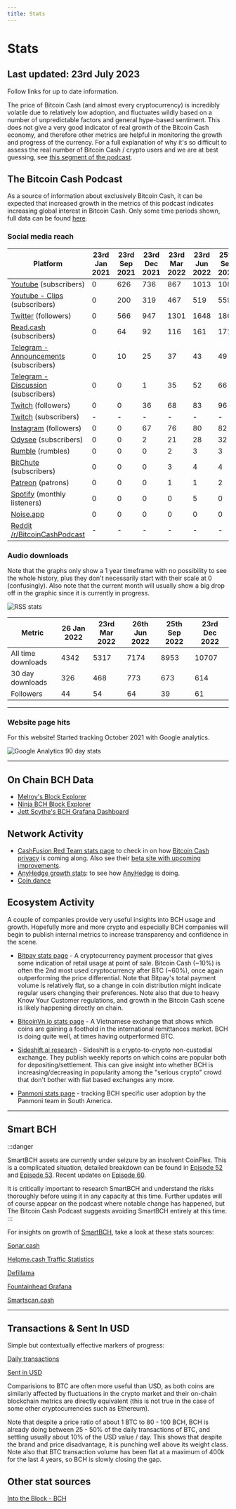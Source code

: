 ```yaml
---
title: Stats
---
```



# Stats

## Last updated: 23rd July 2023

Follow links for up to date information.

The price of Bitcoin Cash (and almost every cryptocurrency) is incredibly volatile due to relatively low adoption, and fluctuates wildly based on a number of unpredictable factors and general hype-based sentiment. This does not give a very good indicator of real growth of the Bitcoin Cash economy, and therefore other metrics are helpful in monitoring the growth and progress of the currency. For a full explanation of why it's so difficult to assess the real number of Bitcoin Cash / crypto users and we are at best guessing, see [this segment of the podcast](https://youtu.be/tlCV7sQMmx8?t=1852).

## The Bitcoin Cash Podcast

As a source of information about exclusively Bitcoin Cash, it can be expected that increased growth in the metrics of this podcast indicates increasing global interest in Bitcoin Cash. Only some time periods shown, full data can be found [here](https://docs.google.com/spreadsheets/d/1LT2QG1bS7ADGz3K90MZw0niGJyIGmeK1Tavs3j4X3OU/edit?usp=sharing).

### Social media reach

| Platform                                                                                  | 23rd Jan 2021 | 23rd Sep 2021 | 23rd Dec 2021 | 23rd Mar 2022 | 23rd Jun 2022 | 25th Sep 2022 | 23rd Dec 2022 | 22nd Mar 2023 | 23rd Apr 2023 | 23rd May 2023 | 27th June 2023 | 23rd June 2023 |
| ----------------------------------------------------------------------------------------- | ------------- | ------------- | ------------- | ------------- | ------------- | ------------- | ------------- | ------------- | ------------- | ------------- | -------------- | -------------- |
| [Youtube](https://www.youtube.com/channel/UCsrDsJnHFnkMnJhEslofyPQ) (subscribers)         | 0             | 626           | 736           | 867           | 1013          | 1084          | 1182          | 1275          | 1289          | 1317          | 1377           | 1499           |
| [Youtube - Clips](https://www.youtube.com/channel/UC22kOwMuIzJCOtAPjoIjkFA) (subscribers) | 0             | 200           | 319           | 467           | 519           | 559           | 626           | 660           | 672           | 689           | 702            | 717            |
| [Twitter](https://twitter.com/TheBCHPodcast) (followers)                                  | 0             | 566           | 947           | 1301          | 1648          | 1862          | 4499          | 4382          | 4422          | 4552          | 5467           | 6729           |
| [Read.cash](https://read.cash/@BitcoinCashPodcast) (subscribers)                          | 0             | 64            | 92            | 116           | 161           | 171           | 178           | 186           | 187           | 188           | 189            | 190            |
| [Telegram - Announcements](https://t.me/thebitcoincashpodcast) (subscribers)              | 0             | 10            | 25            | 37            | 43            | 49            | 52            | 59            | 61            | 65            | 67             | 66             |
| [Telegram - Discussion](https://t.me/thebitcoincashpodcast_discussion) (subscribers)      | 0             | 0             | 1             | 35            | 52            | 66            | 89            | 102           | 104           | 103           | 128            | 135            |
| [Twitch](https://www.twitch.tv/thebitcoincashpodcast) (followers)                         | 0             | 0             | 36            | 68            | 83            | 96            | 1569          | 1691          | 1706          | 1723          | 1700ish        | 1901           |
| [Twitch](https://www.twitch.tv/thebitcoincashpodcast) (subscribers)                       | -             | -             | -             | -             | -             | -             | -             | 9             | 9             | 7             | unavailable    | 5              |
| [Instagram](https://www.instagram.com/thebitcoincashpodcast/) (followers)                 | 0             | 0             | 67            | 76            | 80            | 82            | 187           | 194           | 201           | 206           | 211            | 219            |
| [Odysee](https://odysee.com/@BitcoinCashPodcast:2) (subscribers)                          | 0             | 0             | 2             | 21            | 28            | 32            | 32            | 37            | 38            | 40            | 42             | 42             |
| [Rumble](https://rumble.com/user/BitcoinCashPodcast) (rumbles)                            | 0             | 0             | 0             | 2             | 3             | 3             | 7             | 11            | 11            | 11            | 12             | 13             |
| [BitChute](https://www.bitchute.com/channel/u4kmVqYxmyU2/) (subscribers)                  | 0             | 0             | 0             | 3             | 4             | 4             | 5             | 9             | 9             | 25            | 12             | 13             |
| [Patreon](https://www.patreon.com/bitcoincashpodcast) (patrons)                           | 0             | 0             | 0             | 1             | 1             | 2             | 2             | 2             | 2             | 2             | 2              | 2              |
| [Spotify](https://open.spotify.com/artist/4wyXjYROLQdNvL6qwgCerH) (monthly listeners)     | 0             | 0             | 0             | 0             | 5             | 0             | 2             | 4             | 1             | 2             | 3              | 2              |
| [Noise.app](https://noise.app/TheBitcoinCashPodcast)                                      | 0             | 0             | 0             | 0             | 0             | 0             | 0             | 44            | 47            | 51            | 54             | 62             |
| [Reddit /r/BitcoinCashPodcast](https://www.reddit.com/r/BitcoinCashPodcast)               | -             | -             | -             | -             | -             | -             | -             | -             | 16            | 30            | 35             | 45             |

### Audio downloads

Note that the graphs only show a 1 year timeframe with no possibility to see the whole history, plus they don't necessarily start with their scale at 0 (confusingly). Also note that the current month will usually show a big drop off in the graphic since it is currently in progress.

<img src={rssUrl} alt="RSS stats" />

| Metric             | 26 Jan 2022 | 23rd Mar 2022 | 26th Jun 2022 | 25th Sep 2022 | 23rd Dec 2022 |
| ------------------ | ----------- | ------------- | ------------- | ------------- | ------------- |
| All time downloads | 4342        | 5317          | 7174          | 8953          | 10707         |
| 30 day downloads   | 326         | 468           | 773           | 673           | 614           |
| Followers          | 44          | 54            | 64            | 39            | 61            |

<hr />

### Website page hits

For this website! Started tracking October 2021 with Google analytics.

<img src={ga90dayUrl} alt="Google Analytics 90 day stats" />

<hr />

## On Chain BCH Data

- [Melroy's Block Explorer](https://explorer.melroy.org/)
- [Ninja BCH Block Explorer](https://explorer.bch.ninja/)
- [Jett Scythe's BCH Grafana Dashboard](https://metrics.jettscythe.xyz/public-dashboards/0c3823b0103d4fa8a90d03f3f715742f?orgId=1&refresh=5s&from=now-1h&to=now)

## Network Activity

- [CashFusion Red Team stats page](https://fusionstats.redteam.cash/) to check in on how [Bitcoin Cash privacy](/faqs/BCH/what-about-privacy-on-BCH) is coming along. Also see their [beta site with upcoming improvements](https://beta.redteam.cash/).
- [AnyHedge growth stats](https://gitlab.com/0353F40E/anyhedge-stats/-/blob/master/plots/plots.md): to see how [AnyHedge](/faqs/Tech/what-is-anyhedge) is doing.
- [Coin.dance](https://cash.coin.dance/blocks/transactions)

## Ecosystem Activity

A couple of companies provide very useful insights into BCH usage and growth. Hopefully more and more crypto and especially BCH companies will begin to publish internal metrics to increase transparency and confidence in the scene.

- [Bitpay stats page](https://bitpay.com/stats/) - A cryptocurrency payment processor that gives some indication of retail usage at point of sale. Bitcoin Cash (~10%) is often the 2nd most used cryptocurrency after BTC (~60%), once again outperforming the price differential. Note that Bitpay's total payment volume is relatively flat, so a change in coin distribution might indicate regular users changing their preferences. Note also that due to heavy Know Your Customer regulations, and growth in the Bitcoin Cash scene is likely happening directly on chain.

- [BitcoinVn.io stats page](https://bitcoinvn.io/stats) - A Vietnamese exchange that shows which coins are gaining a foothold in the international remittances market. BCH is doing quite well, at times having outperformed BTC.

- [Sideshift.ai research](https://research.sideshift.ai/) - Sideshift is a crypto-to-crypto non-custodial exchange. They publish weekly reports on which coins are popular both for depositing/settlement. This can give insight into whether BCH is increasing/decreasing in popularity among the "serious crypto" crowd that don't bother with fiat based exchanges any more.

- [Panmoni stats page](https://stats.panmoni.com/) - tracking BCH specific user adoption by the Panmoni team in South America.

<hr />

## Smart BCH

:::danger

SmartBCH assets are currently under seizure by an insolvent CoinFlex. This is a complicated situation, detailed breakdown can be found in [Episode 52](/docs/52) and [Episode 53](/docs/53). Recent updates on [Episode 60](/docs/60).

It is critically important to research SmartBCH and understand the risks thoroughly before using it in any capacity at this time. Further updates will of course appear on the podcast where notable change has happened, but The Bitcoin Cash Podcast suggests avoiding SmartBCH entirely at this time.
:::

For insights on growth of [SmartBCH](/faqs/SmartBCH/what-is-smart-BCH), take a look at these stats sources:

[Sonar.cash](https://sonar.cash/)

[Helpme.cash Traffic Statistics](https://helpme.cash/HelpMe-Statistics/)

[Defillama](https://defillama.com/chain/smartBCH)

[Fountainhead Grafana](https://smartbch.fountainhead.cash/grafana/d/GUnTOBGnz/smartbch?from=now-1y&to=now&refresh=5s&orgId=1)

[Smartscan.cash](https://www.smartscan.cash/)

<hr />

## Transactions & Sent In USD

Simple but contextually effective markers of progress:

[Daily transactions](https://cash.coin.dance/blocks/transactions)

[Sent in USD](https://bitinfocharts.com/comparison/sentinusd-btc-bch.html#3y)

Comparisions to BTC are often more useful than USD, as both coins are similarly affected by fluctuations in the crypto market and their on-chain blockchain metrics are directly equivalent (this is not true in the case of some other cryptocurrencies such as Ethereum).

Note that despite a price ratio of about 1 BTC to 80 - 100 BCH, BCH is already doing between 25 - 50% of the daily transactions of BTC, and settling usually about 10% of the USD value / day. This shows that despite the brand and price disadvantage, it is punching well above its weight class. Note also that BTC transaction volume has been flat at a maximum of 400k for the last 4 years, so BCH is slowly closing the gap.

## Other stat sources

[Into the Block - BCH](https://app.intotheblock.com/coin/BCH)
